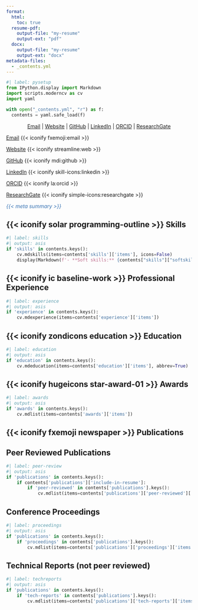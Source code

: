 ```yaml
---
format:
  html:
    toc: true
  resume-pdf:
    output-file: "my-resume"
    output-ext: "pdf"
  docx:
    output-file: "my-resume"
    output-ext: "docx"
metadata-files:
  - _contents.yml
---
```


```python
#| label: pysetup
from IPython.display import Markdown
import scripts.moderncv as cv
import yaml

with open("_contents.yml", "r") as f:
  contents = yaml.safe_load(f)
```

<!-- Header rendering for docx -->

::: {.content-visible when-format="docx"}

<div style="text-align: center">

[Email](mailto:{{< meta contact.email >}}) |  [Website]({{< meta contact.website >}}) | [GitHub](https://github.com/{{< meta contact.github >}}) | [LinkedIn](https://www.linkedin.com/in/{{< meta contact.linkedin >}}) | [ORCID](https://orcid.org/{{< meta contact.orcid >}}) | [ResearchGate](https://www.researchgate.net/profile/{{< meta contact.researchgate >}})

</div>

:::

<!-- Rendering for website -->

::: {.content-visible when-format="html"}
::: {.column-margin .right-align}

[Email](mailto:{{< meta contact.email >}}) {{< iconify fxemoji:email >}}

[Website]({{< meta contact.website >}}) {{< iconify streamline:web >}}

[GitHub](https://github.com/{{< meta contact.github >}}) {{< iconify mdi:github >}}

[LinkedIn](https://www.linkedin.com/in/{{< meta contact.linkedin >}}) {{< iconify skill-icons:linkedin >}}

[ORCID](https://orcid.org/{{< meta contact.orcid >}}) {{< iconify la:orcid >}}

[ResearchGate](https://www.researchgate.net/profile/{{< meta contact.researchgate >}}) {{< iconify simple-icons:researchgate >}}

:::
:::

::: {.center}

<span style="color:#3873b3;"> *{{< meta summary >}}* </span>

:::

<!-- Skills-->

::: {.content-hidden unless-meta="skills.include-in-resume"}

# {{< iconify solar programming-outline >}} Skills

```python
#| label: skills
#| output: asis
if 'skills' in contents.keys():
    cv.mdskills(items=contents['skills']['items'], icons=False)
    display(Markdown(f'- **Soft skills:** {contents["skills"]["softskills"]}'))
```

:::

<!-- Experience -->

::: {.content-hidden unless-meta="experience.include-in-resume"}

# {{< iconify ic baseline-work >}} Professional Experience

```python
#| label: experience
#| output: asis
if 'experience' in contents.keys():
    cv.mdexperience(items=contents['experience']['items'])
```

:::

<!-- Education -->

::: {.content-hidden unless-meta="education.include-in-resume"}

# {{< iconify zondicons education >}} Education
 
```python
#| label: education
#| output: asis
if 'education' in contents.keys():
    cv.mdeducation(items=contents['education']['items'], abbrev=True)
```

:::

<!-- Awards -->

::: {.content-hidden unless-meta="awards.include-in-resume"}

# {{< iconify hugeicons star-award-01 >}} Awards

```python
#| label: awards
#| output: asis
if 'awards' in contents.keys():
    cv.mdlist(items=contents['awards']['items'])
```

:::

<!-- Publications -->

::: {.content-hidden unless-meta="publications.include-in-resume"}

# {{< iconify fxemoji newspaper >}} Publications

## Peer Reviewed Publications

```python
#| label: peer-review
#| output: asis
if 'publications' in contents.keys():
    if contents['publications']['include-in-resume']:
        if 'peer-reviewed' in contents['publications'].keys():
            cv.mdlist(items=contents['publications']['peer-reviewed']['items'])
```

## Conference Proceedings

```python
#| label: proceedings
#| output: asis
if 'publications' in contents.keys():
    if 'proceedings' in contents['publications'].keys():
        cv.mdlist(items=contents['publications']['proceedings']['items'])
```

## Technical Reports (not peer reviewed)

```python
#| label: techreports
#| output: asis
if 'publications' in contents.keys():
    if 'tech-reports' in contents['publications'].keys():
        cv.mdlist(items=contents['publications']['tech-reports']['items'])
```

:::